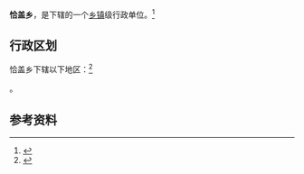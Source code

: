 {{中国乡级行政区|62/30/22/207/000}}

'''恰盖乡'''，是{{PRC admin/fullname|62/30/22/207/000|3}}下辖的一个[[乡镇|乡镇]]级行政单位。<ref>{{PRC admin/ref sgc|{{PRC admin/parent|62/30/22/207/000}}}}</ref>

== 行政区划 ==

恰盖乡下辖以下地区：<ref>{{PRC admin/ref sgc|62/30/22/207/000}}</ref>

{{PRC admin/children|62/30/22/207/000}}。

== 参考资料 ==

{{reflist}}

{{行政区划小作品}}
{{PRC admin/navcat|62/30/22/207/000}}